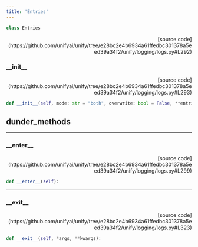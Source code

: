 ```yaml
---
title: 'Entries'
---
```


```python
class Entries
```

<p align="right">[source code](https://github.com/unifyai/unify/tree/e28bc2e4b6934a61ffedbc301378a5eed39a34f2/unify/logging/logs.py#L292)</p>



### \_\_init\_\_

<p align="right">[source code](https://github.com/unifyai/unify/tree/e28bc2e4b6934a61ffedbc301378a5eed39a34f2/unify/logging/logs.py#L293)</p>

```python
def __init__(self, mode: str = "both", overwrite: bool = False, **entries):
```



## dunder_methods

---

### \_\_enter\_\_

<p align="right">[source code](https://github.com/unifyai/unify/tree/e28bc2e4b6934a61ffedbc301378a5eed39a34f2/unify/logging/logs.py#L299)</p>

```python
def __enter__(self):
```



---

### \_\_exit\_\_

<p align="right">[source code](https://github.com/unifyai/unify/tree/e28bc2e4b6934a61ffedbc301378a5eed39a34f2/unify/logging/logs.py#L323)</p>

```python
def __exit__(self, *args, **kwargs):
```

